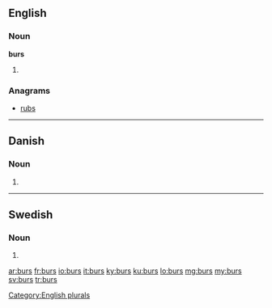 ==English==

===Noun===
'''burs'''

# {{plural of|[[bur]]}}

===Anagrams===
* [[rubs#English|rubs]]

[[Category:English plurals]]

----

==Danish==

===Noun===
{{infl|da|noun form|g=n}}

# {{form of|genitive singular indefinite|bur|lang=da}}

----

==Swedish==

===Noun===
{{infl|sv|noun form}}

# {{sv-noun-form-indef-gen|bur}}

[[ar:burs]]
[[fr:burs]]
[[io:burs]]
[[it:burs]]
[[ky:burs]]
[[ku:burs]]
[[lo:burs]]
[[mg:burs]]
[[my:burs]]
[[sv:burs]]
[[tr:burs]]